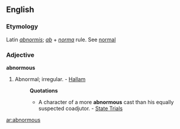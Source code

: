 ==English==

===Etymology===
Latin ''[[abnormis]]''; ''[[ab]]'' + ''[[norma]]'' rule. See [[normal]]
===Adjective===
'''abnormous'''

#Abnormal; irregular. - [[Hallam]]
#:'''Quotations'''
#:*A character of a more '''abnormous''' cast than his equally suspected coadjutor. - [[State Trials]]

[[ar:abnormous]]